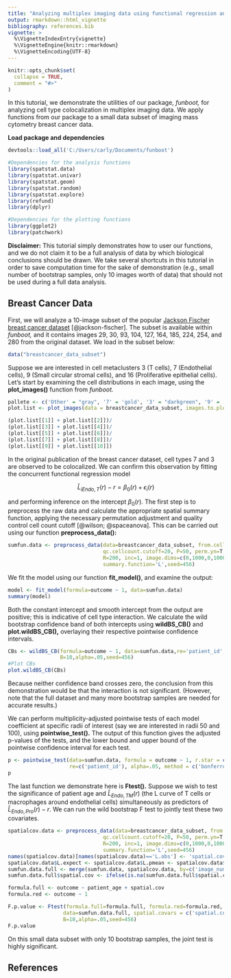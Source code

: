 ```yaml
---
title: "Analyzing multiplex imaging data using functional regression and wild bootstrap"
output: rmarkdown::html_vignette
bibliography: references.bib  
vignette: >
  %\VignetteIndexEntry{vignette}
  %\VignetteEngine{knitr::rmarkdown}
  %\VignetteEncoding{UTF-8}
---
```


```r
knitr::opts_chunk$set(
  collapse = TRUE,
  comment = "#>"
)
```

In this tutorial, we demonstrate the utilities of our package, *funboot,* for analyzing cell type colocalization in multiplex imaging data.  We apply functions from our package to a small data subset of imaging mass cytometry breast cancer data.

**Load package and dependencies**

```r
devtools::load_all('C:/Users/carly/Documents/funboot') 

#Dependencies for the analysis functions
library(spatstat.data)
library(spatstat.univar)
library(spatstat.geom)
library(spatstat.random)
library(spatstat.explore)
library(refund)
library(dplyr)

#Dependencies for the plotting functions
library(ggplot2)
library(patchwork)

```

**Disclaimer:**  This tutorial simply demonstrates how to user our functions, and we do not claim it to be a full analysis of data by which biological conclusions should be drawn.  We take several shortcuts in this tutorial in order to save computation time for the sake of demonstration (e.g., small number of bootstrap samples, only 10 images worth of data) that should not be used during a full data analysis.

## Breast Cancer Data

First, we will analyze a 10-image subset of the popular [Jackson Fischer breast cancer dataset](https://bodenmillergroup.github.io/imcdatasets/) [@jackson-fischer].  The subset is available within *funboot,* and it contains images 29, 30, 93, 104, 127, 164, 185, 224, 254, and 280 from the original dataset.  We load in the subset below:  

```r
data("breastcancer_data_subset")
```

Suppose we are interested in cell metaclusters 3 (T cells), 7 (Endothelial cells), 9 (Small circular stromal cells), and 16 (Proliferative epithelial cells).  Let's start by examining the cell distributions in each image, using the **plot_images()** function from *funboot.*

```r
pallete <- c('Other' = "gray", '7' = 'gold', '3' = "darkgreen", '9' = 'skyblue', '16'='cyan4')
plot.list <- plot_images(data = breastcancer_data_subset, images.to.plot = unique(breastcancer_data_subset$image_number), cell.types.to.plot=c(7,3,9,16), pallete=pallete)

(plot.list[[1]] + plot.list[[2]])/
(plot.list[[3]] + plot.list[[4]])/
(plot.list[[5]] + plot.list[[6]])/
(plot.list[[7]] + plot.list[[8]])/
(plot.list[[9]] + plot.list[[10]])

```

In the original publication of the breast cancer dataset, cell types 7 and 3 are observed to be colocalized.  We can confirm this observation by fitting the concurrent functional regression model   

$$
\hat{L}_{iEndo,T}(r) - r = \beta_0(r) + \epsilon_i(r)
$$

and performing inference on the intercept $\beta_0(r)$.  The first step is to preprocess the raw data and calculate the appropriate spatial summary function, applying the necessary permutation adjustment and quality control cell count cutoff [@wilson; @spaceanova].  This can be carried out using our function **preprocess_data():**


```r
sumfun.data <- preprocess_data(data=breastcancer_data_subset, from.cell=7, to.cell=3,
                               qc.cellcount.cutoff=20, P=50, perm.yn=T,
                               R=200, inc=1, image.dims=c(0,1000,0,1000),
                               summary.function='L',seed=456)

```
We fit the model using our function **fit_model()**, and examine the output:

```r
model <- fit_model(formula=outcome ~ 1, data=sumfun.data)
summary(model)

```
Both the constant intercept and smooth intercept from the output are positive; this is indicative of cell type interaction.  We calculate the wild bootstrap confidence band of both intercepts using **wildBS_CB()** and **plot.wildBS_CB(),** overlaying their respective pointwise confidence intervals.  

```r
CBs <- wildBS_CB(formula=outcome ~ 1, data=sumfun.data,re='patient_id',
                 B=10,alpha=.05,seed=456)
#Plot CBs
plot.wildBS_CB(CBs)

```

Because neither confidence band crosses zero, the conclusion from this demonstration would be that the interaction is not significant. (However, note that the full dataset and many more bootstrap samples are needed for accurate results.) 

We can perform multiplicity-adjusted pointwise tests of each model coefficient at specific radii of interest (say we are interested in radii 50 and 100), using **pointwise_test().**  The output of this function gives the adjusted p-values of the tests, and the lower bound and upper bound of the pointwise confidence interval for each test. 

```r
p <- pointwise_test(data=sumfun.data, formula = outcome ~ 1, r.star = c(50,100),
                    re=c('patient_id'), alpha=.05, method = c('bonferroni'))
p

```

The last function we demonstrate here is **Ftest().**  Suppose we wish to test the significance of patient age and $\hat{L}_{Endo,TM}(r)$ (the L curve of T cells or macrophages around endothelial cells) simultaneously as predictors of $\hat{L}_{Endo,Pro}(r) - r$. We can run the wild bootstrap F test to jointly test these two covariates.

```r
spatialcov.data <- preprocess_data(data=breastcancer_data_subset, from.cell=7, to.cell=16,
                               qc.cellcount.cutoff=20, P=50, perm.yn=T,
                               R=200, inc=1, image.dims=c(0,1000,0,1000),
                               summary.function='L',seed=456)
names(spatialcov.data)[names(spatialcov.data)=='L.obs'] <- 'spatial.cov'
spatialcov.data$L.expect <- spatialcov.data$L.pmean <- spatialcov.data$outcome <- NULL
sumfun.data.full <- merge(sumfun.data, spatialcov.data, by=c('image_number','r','patient_id','patient_age','tumor_grade'),all=T) 
sumfun.data.full$spatial.cov <- ifelse(is.na(sumfun.data.full$spatial.cov), 0, sumfun.data.full$spatial.cov)

formula.full <- outcome ~ patient_age + spatial.cov 
formula.red <- outcome ~ 1 

F.p.value <- Ftest(formula.full=formula.full, formula.red=formula.red,
                  data=sumfun.data.full, spatial.covars = c('spatial.cov'),
                  B=10,alpha=.05,seed=456)
F.p.value

```
On this small data subset with only 10 bootstrap samples, the joint test is highly significant.


## References









